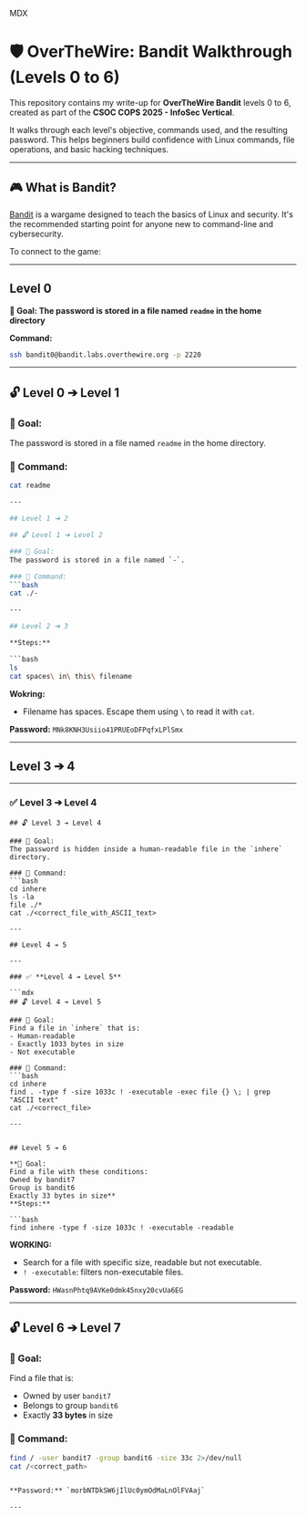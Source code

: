 
MDX
# 🛡️ OverTheWire: Bandit Walkthrough (Levels 0 to 6)

This repository contains my write-up for **OverTheWire Bandit** levels 0 to 6, created as part of the **CSOC COPS 2025 - InfoSec Vertical**.

It walks through each level's objective, commands used, and the resulting password. This helps beginners build confidence with Linux commands, file operations, and basic hacking techniques.

---

## 🎮 What is Bandit?

[Bandit](https://overthewire.org/wargames/bandit/) is a wargame designed to teach the basics of Linux and security. It's the recommended starting point for anyone new to command-line and cybersecurity.

To connect to the game:

---

## Level 0

**🎯 Goal: The password is stored in a file named `readme` in the home directory**

**Command:**

```bash
ssh bandit0@bandit.labs.overthewire.org -p 2220
```

---

## 🔓 Level 0 ➔ Level 1

### 🎯 Goal:
The password is stored in a file named `readme` in the home directory.

### 🧪 Command:
```bash
cat readme

---

## Level 1 ➔ 2

## 🔓 Level 1 ➔ Level 2

### 🎯 Goal:
The password is stored in a file named `-`.

### 🧪 Command:
```bash
cat ./-

---

## Level 2 ➔ 3

**Steps:**

```bash
ls
cat spaces\ in\ this\ filename
```

**Wokring:**

* Filename has spaces. Escape them using `\` to read it with `cat`.

**Password:** `MNk8KNH3Usiio41PRUEoDFPqfxLPlSmx`

---

## Level 3 ➔ 4


---

### ✅ **Level 3 ➔ Level 4**

```mdx
## 🔓 Level 3 ➔ Level 4

### 🎯 Goal:
The password is hidden inside a human-readable file in the `inhere` directory.

### 🧪 Command:
```bash
cd inhere
ls -la
file ./*
cat ./<correct_file_with_ASCII_text>

---

## Level 4 ➔ 5

---

### ✅ **Level 4 ➔ Level 5**

```mdx
## 🔓 Level 4 ➔ Level 5

### 🎯 Goal:
Find a file in `inhere` that is:
- Human-readable
- Exactly 1033 bytes in size
- Not executable

### 🧪 Command:
```bash
cd inhere
find . -type f -size 1033c ! -executable -exec file {} \; | grep "ASCII text"
cat ./<correct_file>

---


## Level 5 ➔ 6

**🎯 Goal:
Find a file with these conditions:
Owned by bandit7
Group is bandit6
Exactly 33 bytes in size**
**Steps:**

```bash
find inhere -type f -size 1033c ! -executable -readable
```

**WORKING:**

* Search for a file with specific size, readable but not executable.
* `! -executable`: filters non-executable files.

**Password:** `HWasnPhtq9AVKe0dmk45nxy20cvUa6EG`

---
## 🔓 Level 6 ➔ Level 7

### 🎯 Goal:
Find a file that is:

- Owned by user `bandit7`  
- Belongs to group `bandit6`  
- Exactly **33 bytes** in size

### 🧪 Command:
```bash
find / -user bandit7 -group bandit6 -size 33c 2>/dev/null
cat /<correct_path>


**Password:** `morbNTDkSW6jIlUc0ymOdMaLnOlFVAaj`

---
